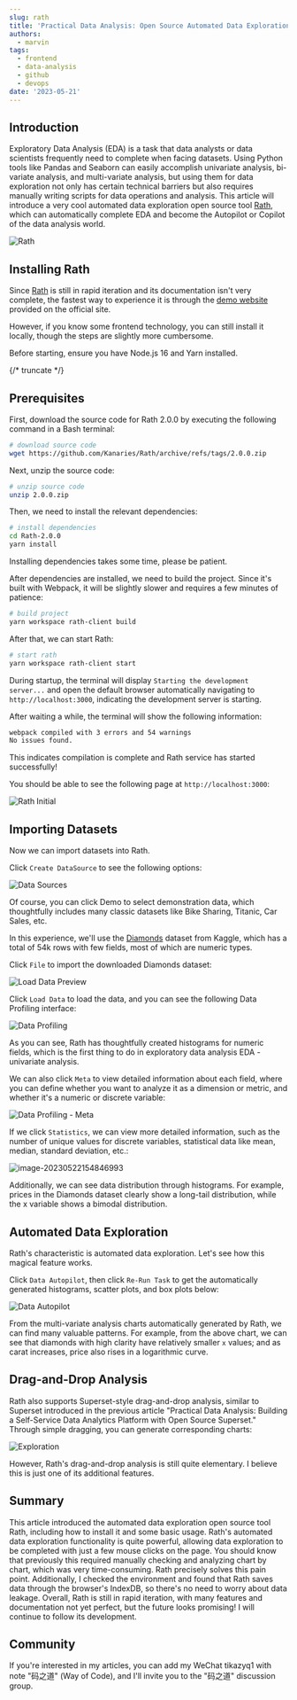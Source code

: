 ```yaml
---
slug: rath
title: 'Practical Data Analysis: Open Source Automated Data Exploration Tool Rath'
authors:
  - marvin
tags:
  - frontend
  - data-analysis
  - github
  - devops
date: '2023-05-21'
---
```

## Introduction

Exploratory Data Analysis (EDA) is a task that data analysts or data scientists frequently need to complete when facing datasets. Using Python tools like Pandas and Seaborn can easily accomplish univariate analysis, bi-variate analysis, and multi-variate analysis, but using them for data exploration not only has certain technical barriers but also requires manually writing scripts for data operations and analysis. This article will introduce a very cool automated data exploration open source tool [Rath](https://github.com/Kanaries/Rath), which can automatically complete EDA and become the Autopilot or Copilot of the data analysis world.

![Rath](https://codao.crawlab.cn/images/2023-05-22-065551.png)

## Installing Rath

Since [Rath](https://kanaries.net/) is still in rapid iteration and its documentation isn't very complete, the fastest way to experience it is through the [demo website](https://rath.kanaries.net/) provided on the official site.

However, if you know some frontend technology, you can still install it locally, though the steps are slightly more cumbersome.

Before starting, ensure you have Node.js 16 and Yarn installed.

{/* truncate */}

## Prerequisites

First, download the source code for Rath 2.0.0 by executing the following command in a Bash terminal:

```bash
# download source code
wget https://github.com/Kanaries/Rath/archive/refs/tags/2.0.0.zip
```

Next, unzip the source code:

```bash
# unzip source code
unzip 2.0.0.zip
```

Then, we need to install the relevant dependencies:

```bash
# install dependencies
cd Rath-2.0.0
yarn install
```

Installing dependencies takes some time, please be patient.

After dependencies are installed, we need to build the project. Since it's built with Webpack, it will be slightly slower and requires a few minutes of patience:

```bash
# build project
yarn workspace rath-client build
```

After that, we can start Rath:

```bash
# start rath
yarn workspace rath-client start
```

During startup, the terminal will display `Starting the development server...` and open the default browser automatically navigating to `http://localhost:3000`, indicating the development server is starting.

After waiting a while, the terminal will show the following information:

```bash
webpack compiled with 3 errors and 54 warnings
No issues found.
```

This indicates compilation is complete and Rath service has started successfully!

You should be able to see the following page at `http://localhost:3000`:

![Rath Initial](https://codao.crawlab.cn/images/2023-05-22-073231.png)

## Importing Datasets

Now we can import datasets into Rath.

Click `Create DataSource` to see the following options:

![Data Sources](https://codao.crawlab.cn/images/2023-05-22-073414.png)

Of course, you can click Demo to select demonstration data, which thoughtfully includes many classic datasets like Bike Sharing, Titanic, Car Sales, etc.

In this experience, we'll use the [Diamonds](https://www.kaggle.com/datasets/shivam2503/diamonds?resource=download) dataset from Kaggle, which has a total of 54k rows with few fields, most of which are numeric types.

Click `File` to import the downloaded Diamonds dataset:

![Load Data Preview](https://codao.crawlab.cn/images/2023-05-22-074256.png)

Click `Load Data` to load the data, and you can see the following Data Profiling interface:

![Data Profiling](https://codao.crawlab.cn/images/2023-05-22-074432.png)

As you can see, Rath has thoughtfully created histograms for numeric fields, which is the first thing to do in exploratory data analysis EDA - univariate analysis.

We can also click `Meta` to view detailed information about each field, where you can define whether you want to analyze it as a dimension or metric, and whether it's a numeric or discrete variable:

![Data Profiling - Meta](https://codao.crawlab.cn/images/2023-05-22-074634.png)

If we click `Statistics`, we can view more detailed information, such as the number of unique values for discrete variables, statistical data like mean, median, standard deviation, etc.:

![image-20230522154846993](https://codao.crawlab.cn/images/2023-05-22-074847.png)

Additionally, we can see data distribution through histograms. For example, prices in the Diamonds dataset clearly show a long-tail distribution, while the x variable shows a bimodal distribution.

## Automated Data Exploration

Rath's characteristic is automated data exploration. Let's see how this magical feature works.

Click `Data Autopilot`, then click `Re-Run Task` to get the automatically generated histograms, scatter plots, and box plots below:

![Data Autopilot](https://codao.crawlab.cn/images/2023-05-22-075422.png)

From the multi-variate analysis charts automatically generated by Rath, we can find many valuable patterns. For example, from the above chart, we can see that diamonds with high clarity have relatively smaller `x` values; and as carat increases, price also rises in a logarithmic curve.

## Drag-and-Drop Analysis

Rath also supports Superset-style drag-and-drop analysis, similar to Superset introduced in the previous article "Practical Data Analysis: Building a Self-Service Data Analytics Platform with Open Source Superset." Through simple dragging, you can generate corresponding charts:

![Exploration](https://codao.crawlab.cn/images/2023-05-22-080349.png)

However, Rath's drag-and-drop analysis is still quite elementary. I believe this is just one of its additional features.

## Summary

This article introduced the automated data exploration open source tool Rath, including how to install it and some basic usage. Rath's automated data exploration functionality is quite powerful, allowing data exploration to be completed with just a few mouse clicks on the page. You should know that previously this required manually checking and analyzing chart by chart, which was very time-consuming. Rath precisely solves this pain point. Additionally, I checked the environment and found that Rath saves data through the browser's IndexDB, so there's no need to worry about data leakage. Overall, Rath is still in rapid iteration, with many features and documentation not yet perfect, but the future looks promising! I will continue to follow its development.

## Community

If you're interested in my articles, you can add my WeChat tikazyq1 with note "码之道" (Way of Code), and I'll invite you to the "码之道" discussion group.
